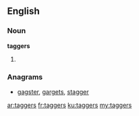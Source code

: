 ==English==

===Noun===
'''taggers'''

# {{plural of|tagger}}

===Anagrams===
* [[gagster#English|gagster]], [[gargets#English|gargets]], [[stagger#English|stagger]]

[[ar:taggers]]
[[fr:taggers]]
[[ku:taggers]]
[[my:taggers]]